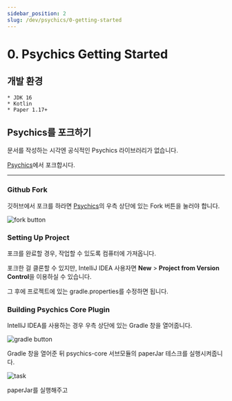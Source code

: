 ```yaml
---
sidebar_position: 2
slug: /dev/psychics/0-getting-started
---
```


# 0. Psychics Getting Started

## 개발 환경
    * JDK 16
    * Kotlin
    * Paper 1.17+

## Psychics를 포크하기

문서를 작성하는 시각엔 공식적인 Psychics 라이브러리가 없습니다.

[Psychics](https://github.com/monun/psychics)에서 포크합시다.

---

### Github Fork

깃허브에서 포크를 하라면 [Psychics](https://github.com/monun/psychics)의 우측 상단에 있는 Fork 버튼을 눌러야 합니다.

<!-- 임시용 링크로, 추후 호스팅 또는 assets 폴더 형식으로 변경 부탁드립니다 -->
![fork button](https://user-images.githubusercontent.com/59782214/129550884-81a1d3af-9205-4e81-b9e6-d85bac2b42b8.png)
<!-- ![fork button](../../../static/img/fork.png) -->
<!-- 미리보기가 안 되면, 수정할 때 불편하니까, 결정될때까지 assets 형식 사용하지 않겠습니다 -->

### Setting Up Project

포크를 완료할 경우, 작업할 수 있도록 컴퓨터에 가져옵니다.

포크한 걸 클론할 수 있지만, IntelliJ IDEA 사용자면 **New** > **Project from Version Control**을 이용하실 수 있습니다.

그 후에 프로젝트에 있는 gradle.properties를 수정하면 됩니다.

### Building Psychics Core Plugin

IntelliJ IDEA를 사용하는 경우 우측 상단에 있는 Gradle 창을 열어줍니다.

![gradle button](https://user-images.githubusercontent.com/68156872/129556085-83bbeda6-9d1a-4482-a2b3-979869b5fa6a.png)

Gradle 창을 열어준 뒤 psychics-core 서브모듈의 paperJar 테스크를 실행시켜줍니다.

![task](https://user-images.githubusercontent.com/68156872/129560582-70cb399b-b418-41cf-865a-1a0a2558a3fd.png)

paperJar를 실행해주고





<!--
val heptagram = retrieveUser("Heptagram")
println(heptagram.fans.map { it.blackCowness }.sum())

-------------------------------------------------------
| C͟O͟N͟S͟O͟L͟E͟ | TERMINAL | PROBLEMS |
Exception in thread "main" java.lang.ArithmeticException: integer overflow
-->

